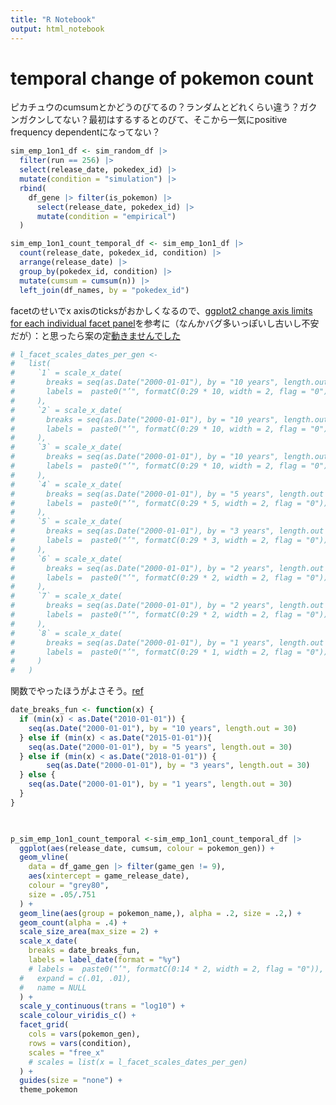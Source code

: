 ```yaml
---
title: "R Notebook"
output: html_notebook
---
```


# temporal change of pokemon count

ピカチュウのcumsumとかどうのびてるの？ランダムとどれくらい違う？ガクンガクンしてない？最初はするするとのびて、そこから一気にpositive frequency dependentになってない？

```r
sim_emp_1on1_df <- sim_random_df |> 
  filter(run == 256) |> 
  select(release_date, pokedex_id) |> 
  mutate(condition = "simulation") |> 
  rbind(
    df_gene |> filter(is_pokemon) |> 
      select(release_date, pokedex_id) |> 
      mutate(condition = "empirical")
  )
```


```r
sim_emp_1on1_count_temporal_df <- sim_emp_1on1_df |> 
  count(release_date, pokedex_id, condition) |> 
  arrange(release_date) |> 
  group_by(pokedex_id, condition) |> 
  mutate(cumsum = cumsum(n)) |> 
  left_join(df_names, by = "pokedex_id")
```

facetのせいでx axisのticksがおかしくなるので、[ggplot2 change axis limits for each individual facet panel](https://stackoverflow.com/questions/51735481/ggplot2-change-axis-limits-for-each-individual-facet-panel)を参考に（なんかバグ多いっぽいし古いし不安だが）：と思ったら案の定[動きませんでした](https://github.com/zeehio/facetscales/issues/13)
```r
# l_facet_scales_dates_per_gen <-
#   list(
#     `1` = scale_x_date(
#       breaks = seq(as.Date("2000-01-01"), by = "10 years", length.out = 30),
#       labels =  paste0("’", formatC(0:29 * 10, width = 2, flag = "0"))
#     ),
#     `2` = scale_x_date(
#       breaks = seq(as.Date("2000-01-01"), by = "10 years", length.out = 30),
#       labels =  paste0("’", formatC(0:29 * 10, width = 2, flag = "0"))
#     ),
#     `3` = scale_x_date(
#       breaks = seq(as.Date("2000-01-01"), by = "10 years", length.out = 30),
#       labels =  paste0("’", formatC(0:29 * 10, width = 2, flag = "0"))
#     ),
#     `4` = scale_x_date(
#       breaks = seq(as.Date("2000-01-01"), by = "5 years", length.out = 30),
#       labels =  paste0("’", formatC(0:29 * 5, width = 2, flag = "0"))
#     ),
#     `5` = scale_x_date(
#       breaks = seq(as.Date("2000-01-01"), by = "3 years", length.out = 30),
#       labels =  paste0("’", formatC(0:29 * 3, width = 2, flag = "0"))
#     ),
#     `6` = scale_x_date(
#       breaks = seq(as.Date("2000-01-01"), by = "2 years", length.out = 30),
#       labels =  paste0("’", formatC(0:29 * 2, width = 2, flag = "0"))
#     ),
#     `7` = scale_x_date(
#       breaks = seq(as.Date("2000-01-01"), by = "2 years", length.out = 30),
#       labels =  paste0("’", formatC(0:29 * 2, width = 2, flag = "0"))
#     ),
#     `8` = scale_x_date(
#       breaks = seq(as.Date("2000-01-01"), by = "1 years", length.out = 30),
#       labels =  paste0("’", formatC(0:29 * 1, width = 2, flag = "0"))
#     )
#   )
```
関数でやったほうがよさそう。[ref](https://coolbutuseless.github.io/2019/03/07/custom-axis-breaks-on-facetted-ggplot/)
```r
date_breaks_fun <- function(x) {
  if (min(x) < as.Date("2010-01-01")) {
    seq(as.Date("2000-01-01"), by = "10 years", length.out = 30)
  } else if (min(x) < as.Date("2015-01-01")){
    seq(as.Date("2000-01-01"), by = "5 years", length.out = 30)
  } else if (min(x) < as.Date("2018-01-01")) {
        seq(as.Date("2000-01-01"), by = "3 years", length.out = 30)
  } else {
    seq(as.Date("2000-01-01"), by = "1 years", length.out = 30)
  }
}

  
```

```r
p_sim_emp_1on1_count_temporal <-sim_emp_1on1_count_temporal_df |> 
  ggplot(aes(release_date, cumsum, colour = pokemon_gen)) +
  geom_vline(
    data = df_game_gen |> filter(game_gen != 9),
    aes(xintercept = game_release_date),
    colour = "grey80",
    size = .05/.751
  ) +
  geom_line(aes(group = pokemon_name,), alpha = .2, size = .2,) +
  geom_count(alpha = .4) +
  scale_size_area(max_size = 2) +
  scale_x_date(
    breaks = date_breaks_fun,
    labels = label_date(format = "%y")
    # labels =  paste0("’", formatC(0:14 * 2, width = 2, flag = "0")),
  #   expand = c(.01, .01),
  #   name = NULL
  ) +
  scale_y_continuous(trans = "log10") +
  scale_colour_viridis_c() +
  facet_grid(
    cols = vars(pokemon_gen),
    rows = vars(condition),
    scales = "free_x"
    # scales = list(x = l_facet_scales_dates_per_gen)
  ) +
  guides(size = "none") +
  theme_pokemon 
```

